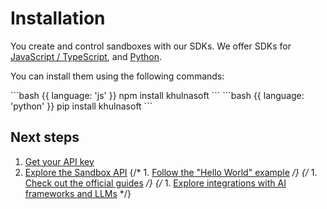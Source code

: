 
# Installation

You create and control sandboxes with our SDKs.
We offer SDKs for [JavaScript / TypeScript](https://www.npmjs.com/package/khulnasoft), and [Python](https://pypi.org/project/khulnasoft/).

<Libraries/>

You can install them using the following commands:

<CodeGroup isRunnable={false}>
```bash {{ language: 'js' }}
npm install khulnasoft
```
```bash {{ language: 'python' }}
pip install khulnasoft
```
</CodeGroup>


## Next steps

1. [Get your API key](/docs/getting-started/api-key)
1. [Explore the Sandbox API](/docs/sandbox/api/envs)
{/* 1. [Follow the "Hello World" example](/docs/guides/) */}
{/* 1. [Check out the official guides](/docs/guides/overview) */}
{/* 1. [Explore integrations with AI frameworks and LLMs](/docs/integrations/overview) */}
